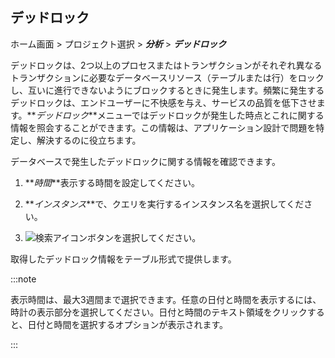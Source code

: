 ## デッドロック

ホーム画面 > プロジェクト選択 > **_分析_** > **_デッドロック_**

デッドロックは、2つ以上のプロセスまたはトランザクションがそれぞれ異なるトランザクションに必要なデータベースリソース（テーブルまたは行）をロックし、互いに進行できないようにブロックするときに発生します。頻繁に発生するデッドロックは、エンドユーザーに不快感を与え、サービスの品質を低下させます。**_デッドロック_**メニューではデッドロックが発生した時点とこれに関する情報を照会することができます。この情報は、アプリケーション設計で問題を特定し、解決するのに役立ちます。

<ProdImg img='db-deadlock-basic.png' desc='デッドロック' />

データベースで発生したデッドロックに関する情報を確認できます。

1. **_時間_**表示する時間を設定してください。

2. **_インスタンス_**で、クエリを実行するインスタンス名を選択してください。

3. ![検索アイコン](/img/ico-btn-search.png)ボタンを選択してください。

取得したデッドロック情報をテーブル形式で提供します。

:::note

表示時間は、最大3週間まで選択できます。任意の日付と時間を表示するには、時計の表示部分を選択してください。日付と時間のテキスト領域をクリックすると、日付と時間を選択するオプションが表示されます。

:::
